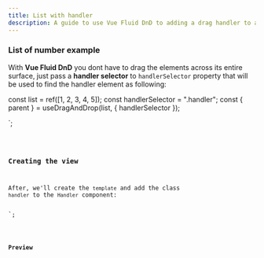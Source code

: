 ```yaml
---
title: List with handler
description: A guide to use Vue Fluid DnD to adding a drag handler to a list.
---
```



### List of number example

With **Vue Fluid DnD** you dont have to drag the elements across its entire surface, just pass a **handler selector** to `handlerSelector` property that will be used to find the handler element as following:


const list = ref([1, 2, 3, 4, 5]);
const handlerSelector = ".handler";
const { parent } = useDragAndDrop(list, { handlerSelector });

</script>`;

<Code code={listOfNumbers} lang="vue" />

### Creating the view

After, we'll create the `template` and add the class `handler` to the `Handler` component:


<template>
    <ul ref="parent" class="number-list">
      <li class="number" v-for="(element, index) in list" :index="index">
        <Handler class="handler" />
        {{ element }}
    </li>
    </ul>
</template>`;


<Code code={listOfNumbersDraggable} lang="vue" mark={highlightsDraggable} />

### Preview

<div class="pl-8">
  <SingleListWithHandler client:load />
</div>
